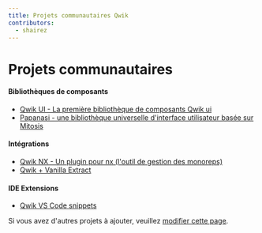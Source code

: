 ```yaml
---
title: Projets communautaires Qwik
contributors:
  - shairez
---
```


# Projets communautaires

#### Bibliothèques de composants

- <a href="https://github.com/qwikifiers/qwik-ui" target="_blank">
    Qwik UI - La première bibliothèque de composants Qwik ui
  </a>
- <a href="https://papanasi.js.org/" target="_blank">
    Papanasi - une bibliothèque universelle d'interface utilisateur basée sur Mitosis
  </a>

#### Intégrations

- <a href="https://github.com/qwikifiers/qwik-nx" target="_blank">
    Qwik NX - Un plugin pour nx (l'outil de gestion des monoreps)
  </a>
- <a href="https://github.com/wmertens/styled-vanilla-extract" target="_blank">
    Qwik + Vanilla Extract
  </a>

#### IDE Extensions

- <a href="https://github.com/qwikverse/vscode-qwik-snippets" target="_blank">
    Qwik VS Code snippets
  </a>

Si vous avez d'autres projets à ajouter, veuillez [modifier cette page](https://github.com/BuilderIO/qwik/edit/main/packages/docs/src/routes/community/projects/index.mdx).
